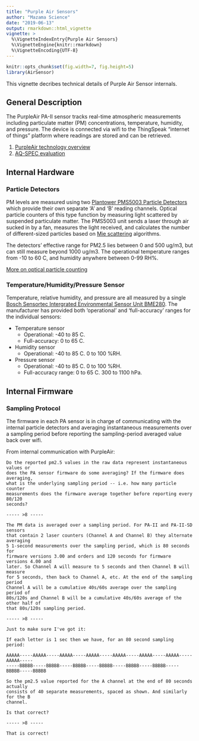 ```yaml
---
title: "Purple Air Sensors"
author: "Mazama Science"
date: "2019-06-13"
output: rmarkdown::html_vignette
vignette: >
  %\VignetteIndexEntry{Purple Air Sensors}
  %\VignetteEngine{knitr::rmarkdown}
  %\VignetteEncoding{UTF-8}
---
```


```r
knitr::opts_chunk$set(fig.width=7, fig.height=5)
library(AirSensor)
```

This vignette decribes technical details of Purple Air Sensor internals.

## General Description

The PurpleAir PA-II sensor tracks real-time atmospheric measurements including 
particulate matter (PM) concentrations, temperature, humidity, and pressure. The
device is connected via wifi to the ThingSpeak "internet of things" platform 
where readings are stored and can be retrieved.

1. [PurpleAir technology overview](https://www2.purpleair.com/pages/technology)
2. [AQ-SPEC evaluation](https://www.aqmd.gov/aq-spec/product/purpleair-pa-ii)

## Internal Hardware

### Particle Detectors

PM levels are measured using two
[Plantower PMS5003 Particle Detectors](http://www.aqmd.gov/docs/default-source/aq-spec/resources-page/plantower-pms5003-manual_v2-3.pdf)
which provide their own separate 'A' and 'B' reading channels. Optical particle 
counters of this type function by measuring light scattered by suspended 
particulate matter. The PMS5003 unit sends a laser through air sucked in by a 
fan, measures the light received, and calculates the number of different-sized 
particles based on 
[Mie scattering](https://en.wikipedia.org/wiki/Mie_scattering) algorithms.

The detectors' effective range for PM2.5 lies between 0 and 500 ug/m3, but can 
still measure beyond 1000 ug/m3. The operational temperature ranges
from -10 to 60 C, and humidity anywhere between 0-99 RH%.

[More on optical particle counting](http://www.cas.manchester.ac.uk/restools/instruments/aerosol/opc/) 

### Temperature/Humidity/Pressure Sensor

Temperature, relative humidity, and pressure are all measured by a single 
[Bosch Sensortec Intergrated Environmental Sensor Unit BME280](https://ae-bst.resource.bosch.com/media/_tech/media/datasheets/BST-BME280-DS002.pdf).
The manufacturer has provided both 'operational' and 'full-accuracy' ranges for
the individual sensors:

* Temperature sensor
  + Operational: -40 to 85 C.
  + Full-accuracy: 0 to 65 C.
* Humidity sensor
  + Operational: -40 to 85 C. 0 to 100 %RH.
* Pressure sensor
  + Operational: -40 to 85 C. 0 to 100 %RH.
  + Full-accuracy range: 0 to 65 C. 300 to 1100 hPa.

## Internal Firmware

### Sampling Protocol

The firmware in each PA sensor is in charge of communicating with the internal
particle detectors and averaging instantaneous measurements over a sampling
period before reporting the sampling-period averaged value back over wifi.

From internal communication with PurpleAir:

```
Do the reported pm2.5 values in the raw data represent instantaneous values or 
does the PA sensor firmware do some averaging? If the firmware does averaging, 
what is the underlying sampling period -- i.e. how many particle counter
measurements does the firmware average together before reporting every 80/120 
seconds?

----- >8 -----

The PM data is averaged over a sampling period. For PA-II and PA-II-SD sensors
that contain 2 laser counters (Channel A and Channel B) they alternate averaging
5 1-second measurements over the sampling period, which is 80 seconds for
firmware versions 3.00 and orders and 120 seconds for firmware versions 4.00 and
later. So Channel A will measure to 5 seconds and then Channel B will measure
for 5 seconds, then back to Channel A, etc. At the end of the sampling period
Channel A will be a cumulative 40s/60s average over the sampling period of
80s/120s and Channel B will be a cumulative 40s/60s average of the other half of
that 80s/120s sampling period.

----- >8 -----

Just to make sure I've got it:

If each letter is 1 sec then we have, for an 80 second sampling period:

AAAAA-----AAAAA-----AAAAA-----AAAAA-----AAAAA-----AAAAA-----AAAAA-----AAAAA-----
-----BBBBB-----BBBBB-----BBBBB-----BBBBB-----BBBBB-----BBBBB-----BBBBB-----BBBBB

So the pm2.5 value reported for the A channel at the end of 80 seconds actually
consists of 40 separate measurements, spaced as shown. And similarly for the B
channel.

Is that correct?

----- >8 -----

That is correct!
```

